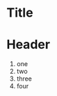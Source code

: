 Title
========================================================

# Header
1. one
 2. two
 3. three
1. four